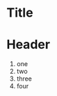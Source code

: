 Title
========================================================

# Header
1. one
 2. two
 3. three
1. four